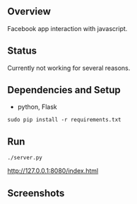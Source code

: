 == Overview ==

Facebook app interaction with javascript.

== Status ==

Currently not working for several reasons.

== Dependencies and Setup ==

* python, Flask
<pre>sudo pip install -r requirements.txt</pre>

== Run ==

<pre>./server.py</pre>
http://127.0.0.1:8080/index.html

== Screenshots ==

